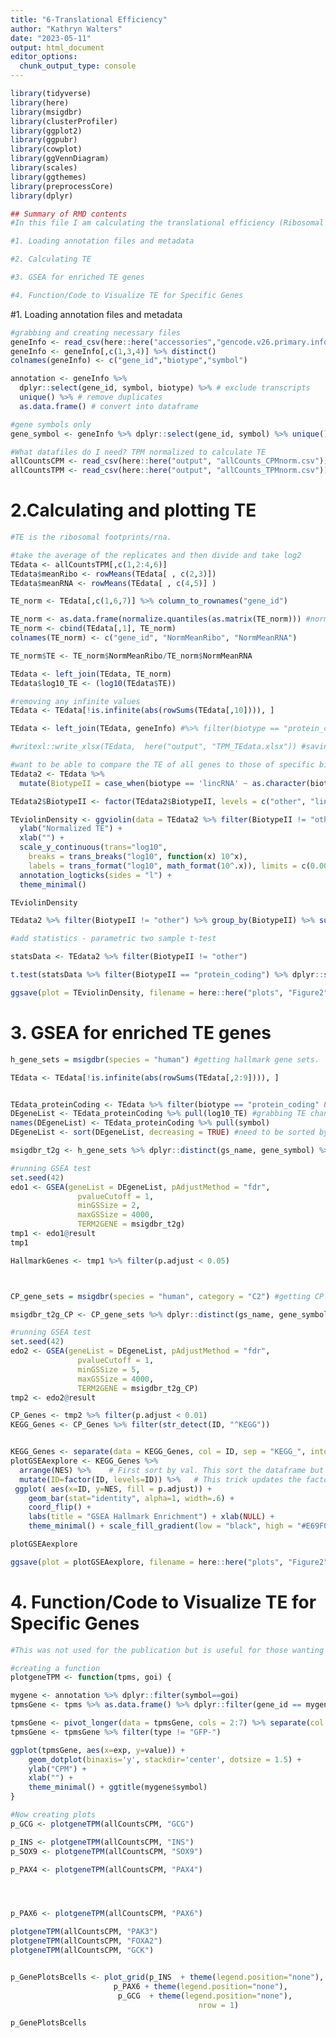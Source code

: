```yaml
---
title: "6-Translational Efficiency"
author: "Kathryn Walters"
date: "2023-05-11"
output: html_document
editor_options: 
  chunk_output_type: console
---
```


```r
library(tidyverse)
library(here)
library(msigdbr)
library(clusterProfiler)
library(ggplot2)
library(ggpubr)
library(cowplot)
library(ggVennDiagram)
library(scales)
library(ggthemes)
library(preprocessCore)
library(dplyr)
```


```r
## Summary of RMD contents
#In this file I am calculating the translational efficiency (Ribosomal Footprint reads/ Total RNA reads). I'm then using these values to characterize the cell lines used and find that they align with what would be expected for insulin producing beta cells. The data here is used in Figure 2.

#1. Loading annotation files and metadata

#2. Calculating TE 

#3. GSEA for enriched TE genes

#4. Function/Code to Visualize TE for Specific Genes
```


#1. Loading annotation files and metadata


```r
#grabbing and creating necessary files
geneInfo <- read_csv(here::here("accessories","gencode.v26.primary.info.csv.zip"), col_names = F, show_col_types = FALSE) 
geneInfo <- geneInfo[,c(1,3,4)] %>% distinct()
colnames(geneInfo) <- c("gene_id","biotype","symbol")

annotation <- geneInfo %>% 
  dplyr::select(gene_id, symbol, biotype) %>% # exclude transcripts
  unique() %>% # remove duplicates
  as.data.frame() # convert into dataframe

#gene symbols only
gene_symbol <- geneInfo %>% dplyr::select(gene_id, symbol) %>% unique()

#What datafiles do I need? TPM normalized to calculate TE
allCountsCPM <- read_csv(here::here("output", "allCounts_CPMnorm.csv"))
allCountsTPM <- read_csv(here::here("output", "allCounts_TPMnorm.csv"))
```


# 2.Calculating and plotting TE 


```r
#TE is the ribosomal footprints/rna. 

#take the average of the replicates and then divide and take log2
TEdata <- allCountsTPM[,c(1,2:4,6)]
TEdata$meanRibo <- rowMeans(TEdata[ , c(2,3)])
TEdata$meanRNA <- rowMeans(TEdata[ , c(4,5)] )

TE_norm <- TEdata[,c(1,6,7)] %>% column_to_rownames("gene_id")

TE_norm <- as.data.frame(normalize.quantiles(as.matrix(TE_norm))) #normalizing the data
TE_norm <- cbind(TEdata[,1], TE_norm)
colnames(TE_norm) <- c("gene_id", "NormMeanRibo", "NormMeanRNA")

TE_norm$TE <- TE_norm$NormMeanRibo/TE_norm$NormMeanRNA

TEdata <- left_join(TEdata, TE_norm)
TEdata$log10_TE <- (log10(TEdata$TE))

#removing any infinite values
TEdata <- TEdata[!is.infinite(abs(rowSums(TEdata[,10]))), ]

TEdata <- left_join(TEdata, geneInfo) #%>% filter(biotype == "protein_coding")

#writexl::write_xlsx(TEdata,  here("output", "TPM_TEdata.xlsx")) #saving the list of GSEA values for this directed enrichment. 

#want to be able to compare the TE of all genes to those of specific biotypes. The expectation is that lincRNAs will have a lower TE since they are not traditionally translated. 
TEdata2 <- TEdata %>%
  mutate(BiotypeII = case_when(biotype == 'lincRNA' ~ as.character(biotype), biotype == 'protein_coding' ~ as.character(biotype), .default = 'other'))

TEdata2$BiotypeII <- factor(TEdata2$BiotypeII, levels = c("other", "lincRNA","protein_coding"))

TEviolinDensity <- ggviolin(data = TEdata2 %>% filter(BiotypeII != "other"), x = "BiotypeII", y = "TE", trim = F, add=c("mean")) +
  ylab("Normalized TE") +
  xlab("") +
  scale_y_continuous(trans="log10",
    breaks = trans_breaks("log10", function(x) 10^x),
    labels = trans_format("log10", math_format(10^.x)), limits = c(0.001,500)) +
  annotation_logticks(sides = "l") +
  theme_minimal()

TEviolinDensity

TEdata2 %>% filter(BiotypeII != "other") %>% group_by(BiotypeII) %>% summarise(mean(TE))

#add statistics - parametric two sample t-test

statsData <- TEdata2 %>% filter(BiotypeII != "other")

t.test(statsData %>% filter(BiotypeII == "protein_coding") %>% dplyr::select(log10_TE), statsData %>% filter(BiotypeII == "lincRNA") %>% dplyr::select(log10_TE), alternative = "greater", var.equal = FALSE)

ggsave(plot = TEviolinDensity, filename = here::here("plots", "Figure2", "Fig2C_TE_violinDensity.pdf"), device = "pdf", units = "in", width = 5, height = 4, dpi = 320)

```


# 3. GSEA for enriched TE genes


```r
h_gene_sets = msigdbr(species = "human") #getting hallmark gene sets.

TEdata <- TEdata[!is.infinite(abs(rowSums(TEdata[,2:9]))), ]


TEdata_proteinCoding <- TEdata %>% filter(biotype == "protein_coding" & log10_TE > -10) 
DEgeneList <- TEdata_proteinCoding %>% pull(log10_TE) #grabbing TE change for ALL genes (above threshold) in this experiment. 
names(DEgeneList) <- TEdata_proteinCoding %>% pull(symbol)
DEgeneList <- sort(DEgeneList, decreasing = TRUE) #need to be sorted by decreasing value. 

msigdbr_t2g <- h_gene_sets %>% dplyr::distinct(gs_name, gene_symbol) %>% as.data.frame()

#running GSEA test
set.seed(42)
edo1 <- GSEA(geneList = DEgeneList, pAdjustMethod = "fdr", 
               pvalueCutoff = 1,
               minGSSize = 2,
               maxGSSize = 4000,
               TERM2GENE = msigdbr_t2g)
tmp1 <- edo1@result
tmp1

HallmarkGenes <- tmp1 %>% filter(p.adjust < 0.05)



CP_gene_sets = msigdbr(species = "human", category = "C2") #getting CP gene sets.

msigdbr_t2g_CP <- CP_gene_sets %>% dplyr::distinct(gs_name, gene_symbol) %>% as.data.frame()

#running GSEA test
set.seed(42)
edo2 <- GSEA(geneList = DEgeneList, pAdjustMethod = "fdr", 
               pvalueCutoff = 1,
               minGSSize = 5,
               maxGSSize = 4000,
               TERM2GENE = msigdbr_t2g_CP)
tmp2 <- edo2@result

CP_Genes <- tmp2 %>% filter(p.adjust < 0.01)
KEGG_Genes <- CP_Genes %>% filter(str_detect(ID, "^KEGG"))


KEGG_Genes <- separate(data = KEGG_Genes, col = ID, sep = "KEGG_", into = c("hallmark", "ID"))
plotGSEAexplore <- KEGG_Genes %>%
  arrange(NES) %>%    # First sort by val. This sort the dataframe but NOT the factor levels
  mutate(ID=factor(ID, levels=ID)) %>%   # This trick updates the factor levels
 ggplot( aes(x=ID, y=NES, fill = p.adjust)) +
    geom_bar(stat="identity", alpha=1, width=.6) +
    coord_flip() +
    labs(title = "GSEA Hallmark Enrichment") + xlab(NULL) +
    theme_minimal() + scale_fill_gradient(low = "black", high = "#E69F00")

plotGSEAexplore

ggsave(plot = plotGSEAexplore, filename = here::here("plots", "Figure2", "Fig2D_TE_GSEAPlotexplore.pdf"), device = "pdf", units = "in", width = 8, height = 5, dpi = 320)

```


# 4. Function/Code to Visualize TE for Specific Genes


```r
#This was not used for the publication but is useful for those wanting to visualize specific genes. 

#creating a function
plotgeneTPM <- function(tpms, goi) {

mygene <- annotation %>% dplyr::filter(symbol==goi)
tpmsGene <- tpms %>% as.data.frame() %>% dplyr::filter(gene_id == mygene$gene)

tpmsGene <- pivot_longer(data = tpmsGene, cols = 2:7) %>% separate(col = "name", into = c("type", "exp", "rep"), sep = "_")
tpmsGene <- tpmsGene %>% filter(type != "GFP-")

ggplot(tpmsGene, aes(x=exp, y=value)) +
    geom_dotplot(binaxis='y', stackdir='center', dotsize = 1.5) +
    ylab("CPM") +
    xlab("") +
    theme_minimal() + ggtitle(mygene$symbol)
}

#Now creating plots
p_GCG <- plotgeneTPM(allCountsCPM, "GCG")

p_INS <- plotgeneTPM(allCountsCPM, "INS")
p_SOX9 <- plotgeneTPM(allCountsCPM, "SOX9")

p_PAX4 <- plotgeneTPM(allCountsCPM, "PAX4")




p_PAX6 <- plotgeneTPM(allCountsCPM, "PAX6")

plotgeneTPM(allCountsCPM, "PAK3")
plotgeneTPM(allCountsCPM, "FOXA2")
plotgeneTPM(allCountsCPM, "GCK")


p_GenePlotsBcells <- plot_grid(p_INS  + theme(legend.position="none"),
                       p_PAX6 + theme(legend.position="none"),
                        p_GCG  + theme(legend.position="none"),
                                          nrow = 1)

p_GenePlotsBcells

```


